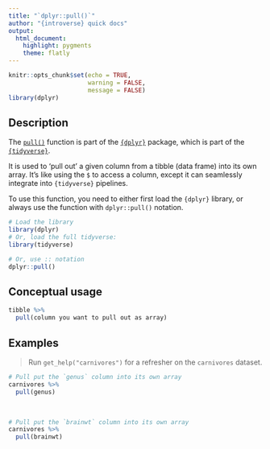 ```yaml
---
title: "`dplyr::pull()`"
author: "{introverse} quick docs"
output: 
  html_document:
    highlight: pygments
    theme: flatly
---
```



```r
knitr::opts_chunk$set(echo = TRUE, 
                      warning = FALSE, 
                      message = FALSE)
library(dplyr)
```


## Description

The [`pull()`](https://dplyr.tidyverse.org/reference/pull.html) function is part of the [`{dplyr}`](https://dplyr.tidyverse.org/) package, which is part of the [`{tidyverse}`](https://www.tidyverse.org/).

It is used to 'pull out' a given column from a tibble (data frame) into its own array. It's like using the `$` to access a column, except it can seamlessly integrate into `{tidyverse}` pipelines.


<!-- Add the following if the topic is a function that does NOT come with base R, and uncomment/fill in the subsequent multiline HTML comment: -->
To use this function, you need to either first load the `{dplyr}` library, or always use the function with `dplyr::pull()` notation.

```r
# Load the library
library(dplyr)
# Or, load the full tidyverse:
library(tidyverse)

# Or, use :: notation
dplyr::pull()
```


## Conceptual usage 

```r
tibble %>% 
  pull(column you want to pull out as array)
```

## Examples

> Run `get_help("carnivores")` for a refresher on the `carnivores` dataset.

```r
# Pull put the `genus` column into its own array
carnivores %>% 
  pull(genus)
```

<br>  <!-- Do not delete the <br>, and make sure to keep the previous and following lines blank. -->


```r
# Pull put the `brainwt` column into its own array
carnivores %>% 
  pull(brainwt)
```
